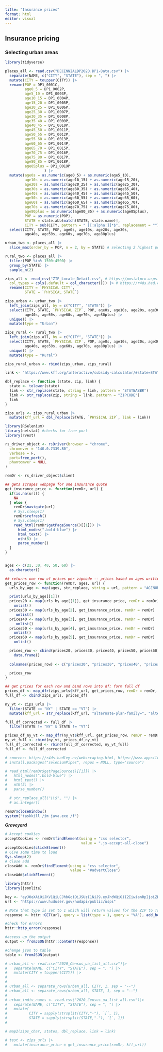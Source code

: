 ```yaml
---
title: "Insurance prices"
format: html
editor: visual
---
```


## Insurance pricing

### Selecting urban areas

```r
library(tidyverse)
```

```r
places_all <- read.csv("DECENNIALDP2020.DP1-Data.csv") |>
  separate(NAME, c("CITY", "STATE"), sep = ", ") |>
  mutate(CITY = toupper(CITY)) |>
  rename(POP = DP1_0001C,
         age0_5 = DP1_0002P,
         age5_10 = DP1_0003P,
         age10_15 = DP1_0004P,
         age15_20 = DP1_0005P,
         age20_25 = DP1_0006P,
         age25_30 = DP1_0007P,
         age30_35 = DP1_0008P,
         age35_40 = DP1_0009P,
         age40_45 = DP1_0010P,
         age45_50 = DP1_0011P,
         age50_55 = DP1_0012P,
         age55_60 = DP1_0013P,
         age60_65 = DP1_0014P,
         age65_70 = DP1_0015P,
         age70_75 = DP1_0016P,
         age75_80 = DP1_0017P,
         age80_85 = DP1_0018P,
         age85plus = DP1_0019P
                  ) |>
  mutate(age0s = as.numeric(age0_5) + as.numeric(age5_10),
         age10s = as.numeric(age10_15) + as.numeric(age15_20),
         age20s = as.numeric(age20_25) + as.numeric(age25_30),
         age30s = as.numeric(age30_35) + as.numeric(age35_40),
         age40s = as.numeric(age40_45) + as.numeric(age45_50),
         age50s = as.numeric(age50_55) + as.numeric(age55_60),
         age60s = as.numeric(age60_65) + as.numeric(age65_70),
         age70s = as.numeric(age70_75) + as.numeric(age75_80),
         age80plus = as.numeric(age80_85) + as.numeric(age85plus),
         POP = as.numeric(POP),
         STATE = state.abb[match(STATE, state.name)],
         CITY = sub(CITY, pattern = " [[:alpha:]]*$", replacement = "")) |>
  select(CITY, STATE, POP, age0s, age10s, age20s, age30s, 
         age40s, age50s, age60s, age70s, age80plus)
```

```r
urban_two <- places_all |>
  slice_max(order_by = POP, n = 2, by = STATE) # selecting 2 highest pops
```

```r
rural_two <- places_all |>
  filter(POP %in% 1500:4500) |>
  group_by(STATE) |>
  sample_n(2)
```

```r
zips_all <- read_csv("ZIP_Locale_Detail.csv", # https://postalpro.usps.com/ZIP_Locale_Detail
  col_types = cols(.default = col_character())) |> # https://r4ds.had.co.nz/data-import.html
  rename(CITY = `PHYSICAL CITY`,
         STATE = `PHYSICAL STATE`)

zips_urban <- urban_two |>
  left_join(zips_all, by = c("CITY", "STATE")) |>
  select(CITY, STATE, `PHYSICAL ZIP`, POP, age0s, age10s, age20s, age30s,
         age40s, age50s, age60s, age70s, age80plus) |>
  unique() |>
  mutate(type = "Urban")

zips_rural <- rural_two |>
  left_join(zips_all, by = c("CITY", "STATE")) |>
  select(CITY, STATE, `PHYSICAL ZIP`, POP, age0s, age10s, age20s, age30s,
         age40s, age50s, age60s, age70s, age80plus) |>
  unique() |>
  mutate(type = "Rural")

```

```r

zips_rural_urban <- rbind(zips_urban, zips_rural)

link <- "https://www.kff.org/interactive/subsidy-calculator/#state=STATEABBR&zip=ZIPCODE&income-type=dollars&income=500%2C000&people=1&alternate-plan-family=&adult-count=1&adults%5B0%5D%5Bage%5D=AGENUM&adults%5B0%5D%5Btobacco%5D=0&child-count=0"

dbl_replace <- function (state, zip, link) {
  state <- tolower(state)
  link <- str_replace(state, string = link, pattern = "STATEABBR")
  link <- str_replace(zip, string = link, pattern = "ZIPCODE")
  link
}

zips_urls <- zips_rural_urban |>
  mutate(kff_url = dbl_replace(STATE, `PHYSICAL ZIP`, link = link))

```


```r

library(RSelenium)
library(netstat) #checks for free port
library(rvest)

rs_driver_object <- rsDriver(browser = "chrome",
  chromever = "140.0.7339.80",
  verbose = F,
  port=free_port(),
  phantomver = NULL
)

remDr <- rs_driver_object$client

```


```r
## gets scrapes webpage for one insurance quote
get_insurance_price <- function(remDr, url) {
  if(is.na(url)) {
    NA
  } else {
    remDr$navigate(url)
    # Sys.sleep(1)
    remDr$refresh()
    # Sys.sleep(1)
    read_html(remDr$getPageSource()[[1]]) |>
      html_nodes(".bold-blue") |>
      html_text() |>
      nth(5) |>
      parse_number()   
  }
}


ages <- c(21, 30, 40, 50, 60) |>
  as.character()

## returns one row of prices per zipcode -- prices based on ages written above
get_prices_row <- function(remDr, ages, url) {
  urls_by_age <- map(ages, str_replace, string = url, pattern = "AGENUM")

  print(urls_by_age[[1]])
  prices20 <- map(urls_by_age[[1]], get_insurance_price, remDr = remDr) |>
    unlist()
  prices30 <- map(urls_by_age[2], get_insurance_price, remDr = remDr) |>
     unlist()
  prices40 <- map(urls_by_age[3], get_insurance_price, remDr = remDr) |>
     unlist()
  prices50 <- map(urls_by_age[4], get_insurance_price, remDr = remDr) |>
    unlist()
  prices60 <- map(urls_by_age[5], get_insurance_price, remDr = remDr) |>
    unlist()

  prices_row <- cbind(prices20, prices30, prices40, prices50, prices60) |>
    data.frame()
  
  colnames(prices_row) <- c("prices20", "prices30", "prices40", "prices50", "prices60")

  prices_row
}

```

```r

## get prices for each row and bind rows into df; form full df
prices_df <- map_dfr(zips_urls$kff_url, get_prices_row, remDr = remDr, ages = ages)
full_df <- cbind(zips_urls, prices_df)

```

```r
ny_vt <- zips_urls |>
  filter(STATE == "NY" | STATE == "VT") |>
  mutate(kff_url = str_replace(kff_url, "alternate-plan-family=", "alternate-plan-family=individual"))

full_df_corrected <- full_df |>
  filter(STATE != "NY" & STATE != "VT")

prices_df_ny_vt <- map_dfr(ny_vt$kff_url, get_prices_row, remDr = remDr, ages = ages)
ny_vt_full <- cbind(ny_vt, prices_df_ny_vt)
full_df_corrected <- rbind(full_df_corrected, ny_vt_full)
full_df <- full_df_corrected
```

```r
# sources: https://r4ds.hadley.nz/webscraping.html, https://www.appsilon.com/post/webscraping-dynamic-websites-with-r
# install.packages("seleniumPipes", repos = NULL, type="source")

# read_html(remDr$getPageSource()[[1]]) |>
#   html_nodes(".bold-blue") |>
#   html_text() |> 
#   nth(5) |>
#   parse_number()

  # str_replace_all("\\$", "") |>
  # as.integer()

```

```r
remDr$closeWindow()
system("taskkill /im java.exe /f")
```

***Graveyard***

```r
# Accept cookies
acceptCookies <- remDr$findElement(using = "css selector",
                                   value = ".js-accept-all-close")
acceptCookies$clickElement()
# Give some time to load
Sys.sleep(2)
# Close add
closeAdd <- remDr$findElement(using = "css selector",
                              value = "#advertClose")
closeAdd$clickElement()
```

```r
library(httr)
library(jsonlite)

key <- "eyJ0eXAiOiJKV1QiLCJhbGciOiJSUzI1NiJ9.eyJhdWQiOiI2IiwianRpIjoiZDk4MGYzMjMyNDYwZDUwZDcxZGJlNmJiMmE4OTAyNmRiMTIzMDJmNDA1NGJlNDNkNDdkOTY0ZjQ2MDM3NjJjZTkyYWJhYWVmMDZlZmZjZjEiLCJpYXQiOjE3NTY5Mjk5NzkuNDQ0NzkyLCJuYmYiOjE3NTY5Mjk5NzkuNDQ0Nzk0LCJleHAiOjIwNzI0NjI3NzkuNDQwNjQzLCJzdWIiOiIxMDc5NDciLCJzY29wZXMiOltdfQ.U7VWOKAy0YLt6oH5y5Nq0ie2RMTwyWIPVY1FbcoPwzP9InJUsAmOIDpMDAw5pDhqyHxkAho6j4UBKrmi__ACzA"
url <- "https://www.huduser.gov/hudapi/public/usps"

# Note that type is set to 1 which will return values for the ZIP to Tract file and query is set to VA which will return Zip Codes in Virginia
response <- httr::GET(url, query = list(type = 1, query = "VA"), add_headers(Authorization = paste("Bearer", key)))

#check for errors
httr::http_error(response)

#access up the output
output <- fromJSON(httr::content(response))

#change json to table
table <- fromJSON(output)
```

```r

# urban_all <- read.csv("2020_Census_ua_list_all.csv")|>
#   separate(NAME, c("CITY", "STATE"), sep = ", ") |>
#   mutate(CITY = toupper(CITY)) |> 
#   
# 
# urban_all <- separate_rows(urban_all, CITY, 1, sep = "--")
# urban_all <- separate_rows(urban_all, STATE, 1, sep = "--")
# 
# urban_indiv_names <- read.csv("2020_Census_ua_list_all.csv")|>
#   separate(NAME, c("CITY", "STATE"), sep = ", ") |>
#   mutate(
#          CITY = sapply(strsplit(CITY,"-"), `[`, 1),
#          STATE = sapply(strsplit(STATE,"-"), `[`, 1))
# 
```

```r
# map2(zips_char, states, dbl_replace, link = link)

# test <- zips_urls |>
#   mutate(insurance_price = get_insurance_price(remDr, kff_url))
```

